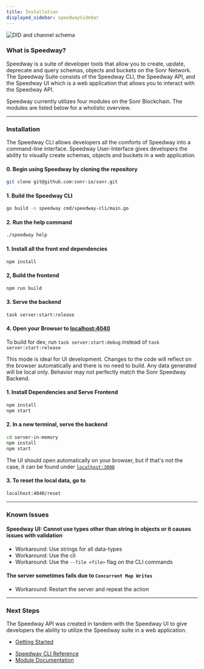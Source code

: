 ```yaml
---
title: Installation
displayed_sidebar: speedwaySidebar
---
```



<APIButton href="/docs/speedway/cli-cmds" label="CLI Reference" />

![DID and channel schema](/img/speedway.png)

### What is Speedway?

Speedway is a suite of developer tools that allow you to create, update, deprecate and query schemas, objects and buckets on the Sonr Network. The Speedway Suite consists of the Speedway CLI, the Speedway API, and the Speedway UI which is a web application that allows you to interact with the Speedway API.

Speedway currently utilizes four modules on the Sonr Blockchain. The modules are listed below for a wholistic overview.

---

### Installation

The Speedway CLI allows developers all the comforts of Speedway into a command-line interface. Speedway User-Interface gives developers the ability to visually create schemas, objects and buckets in a web application.

#### 0. Begin using Speedway by cloning the repository

```bash
git clone git@github.com:sonr-io/sonr.git
```

<Tabs groupId="package">
  <TabItem value="cli" label="🖥️ CLI" default>

#### 1. Build the Speedway CLI

```bash
go build -o speedway cmd/speedway-cli/main.go
```

#### 2. Run the help command

```bash
./speedway help
```

  </TabItem>
  <TabItem value="web" label="🎨 Web UI">

#### 1. Install all the front end dependencies

```bash
npm install
```

#### 2, Build the frontend

```bash
npm run build
```

#### 3. Serve the backend

```bash
task server:start:release
```

#### 4. Open your Browser to [localhost:4040](http://localhost:4040)

  </TabItem>
  <TabItem value="backend" label="🧪 Mock Server">

To build for dev, run `task server:start:debug` instead of `task server:start:release`

This mode is ideal for UI development. Changes to the code will reflect on the browser automatically and there is no need to build. Any data generated will be local only. Behavior may not perfectly match the Sonr Speedway Backend.

#### 1. Install Dependencies and Serve Frontend

```bash
npm install
npm start
```

#### 2. In a new terminal, serve the backend

```bash
cd server-in-memory
npm install
npm start
```

The UI should open automatically on your browser, but if that's not the case, it can be found under [`localhost:3000`](http://localhost:3000)

#### 3. To reset the local data, go to

```bash
localhost:4040/reset
```

  </TabItem>
</Tabs>

---

### Known Issues

#### Speedway UI: Cannot use types other than string in objects or it causes issues with validation

- Workaround: Use strings for all data-types
- Workaround: Use the cli
- Workaround: Use the <code>--file &lt;file&gt;</code> flag on the CLI commands

#### The server sometimes fails due to `Concurrent Map Writes`

- Workaround: Restart the server and repeat the action

---

### Next Steps

The Speedway API was created in tandem with the Speedway UI to give developers the ability to utilize the Speedway suite in a web application.

- [Getting Started](/docs/speedway/getting-started.md)
<!-- - [Example Flutter App](/docs/speedway/flutter-example.md) -->
- [Speedway CLI Reference](/docs/speedway/cli-cmds.mdx)
- [Module Documentation](/docs/highway/modules/registry.md)
